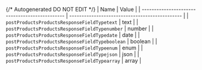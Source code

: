 {/* Autogenerated DO NOT EDIT  */}
| Name                                           | Value                                          |
| ---------------------------------------------- | ---------------------------------------------- |
| `postProductsProductsResponseFieldTypetext`    | text                                           |
| `postProductsProductsResponseFieldTypenumber`  | number                                         |
| `postProductsProductsResponseFieldTypedate`    | date                                           |
| `postProductsProductsResponseFieldTypeboolean` | boolean                                        |
| `postProductsProductsResponseFieldTypeenum`    | enum                                           |
| `postProductsProductsResponseFieldTypejson`    | json                                           |
| `postProductsProductsResponseFieldTypearray`   | array                                          |